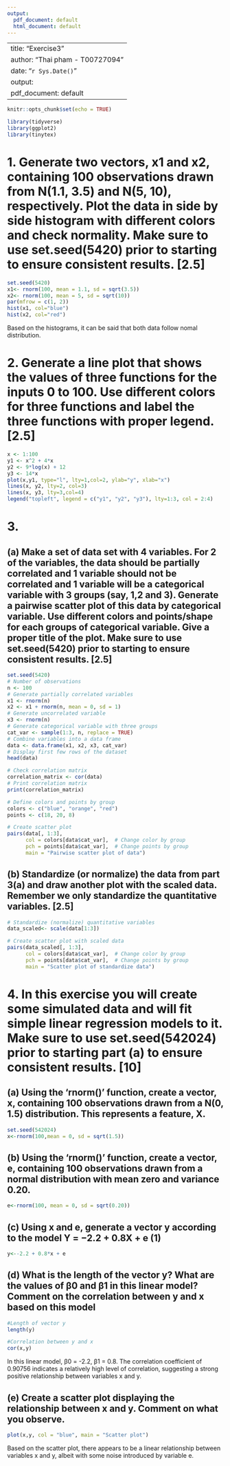 ---
output:
  pdf_document: default
  html_document: default
---

|                                 |
|---------------------------------|
| title: "Exercise3"              |
| author: "Thai pham - T00727094" |
| date: "`r Sys.Date()`"          |
| output:                         |
| pdf_document: default           |

```{r setup, include=FALSE}
knitr::opts_chunk$set(echo = TRUE)
```

```{r cache=TRUE}
library(tidyverse)
library(ggplot2)
library(tinytex)
```

# 1. Generate two vectors, x1 and x2, containing 100 observations drawn from N(1.1, 3.5) and N(5, 10), respectively. Plot the data in side by side histogram with different colors and check normality. Make sure to use set.seed(5420) prior to starting to ensure consistent results. [2.5]

```{r cache=TRUE}
set.seed(5420)
x1<- rnorm(100, mean = 1.1, sd = sqrt(3.5))
x2<- rnorm(100, mean = 5, sd = sqrt(10))
par(mfrow = c(1, 2)) 
hist(x1, col="blue")
hist(x2, col="red")
```

Based on the histograms, it can be said that both data follow nomal distribution.

# 2. Generate a line plot that shows the values of three functions for the inputs 0 to 100. Use different colors for three functions and label the three functions with proper legend. [2.5]

```{r cache=TRUE}
x <- 1:100
y1 <- x^2 + 4*x
y2 <- 9*log(x) + 12
y3 <- 14*x
plot(x,y1, type="l", lty=1,col=2, ylab="y", xlab="x")
lines(x, y2, lty=2, col=3)
lines(x, y3, lty=3,col=4)
legend("topleft", legend = c("y1", "y2", "y3"), lty=1:3, col = 2:4)
```

# 3.

## (a) Make a set of data set with 4 variables. For 2 of the variables, the data should be partially correlated and 1 variable should not be correlated and 1 variable will be a categorical variable with 3 groups (say, 1,2 and 3). Generate a pairwise scatter plot of this data by categorical variable. Use different colors and points/shape for each groups of categorical variable. Give a proper title of the plot. Make sure to use set.seed(5420) prior to starting to ensure consistent results. [2.5]

```{r cache=TRUE}
set.seed(5420)
# Number of observations
n <- 100
# Generate partially correlated variables
x1 <- rnorm(n)
x2 <- x1 + rnorm(n, mean = 0, sd = 1)  
# Generate uncorrelated variable
x3 <- rnorm(n)
# Generate categorical variable with three groups
cat_var <- sample(1:3, n, replace = TRUE)
# Combine variables into a data frame
data <- data.frame(x1, x2, x3, cat_var)
# Display first few rows of the dataset
head(data)

```

```{r cache=TRUE}
# Check correlation matrix
correlation_matrix <- cor(data)
# Print correlation matrix
print(correlation_matrix)
```

```{r cache=TRUE}
# Define colors and points by group
colors <- c("blue", "orange", "red")
points <- c(18, 20, 8)

# Create scatter plot
pairs(data[, 1:3],
      col = colors[data$cat_var],  # Change color by group
      pch = points[data$cat_var],  # Change points by group
      main = "Pairwise scatter plot of data")
```

## (b) Standardize (or normalize) the data from part 3(a) and draw another plot with the scaled data. Remember we only standardize the quantitative variables. [2.5]

```{r cache=TRUE}
# Standardize (normalize) quantitative variables
data_scaled<- scale(data[1:3])

# Create scatter plot with scaled data
pairs(data_scaled[, 1:3],
      col = colors[data$cat_var],  # Change color by group
      pch = points[data$cat_var],  # Change points by group
      main = "Scatter plot of standardize data")

```

# 4. In this exercise you will create some simulated data and will fit simple linear regression models to it. Make sure to use set.seed(542024) prior to starting part (a) to ensure consistent results. [10]

## (a) Using the ‘rnorm()’ function, create a vector, x, containing 100 observations drawn from a N(0, 1.5) distribution. This represents a feature, X.

```{r cache=TRUE}
set.seed(542024)
x<-rnorm(100,mean = 0, sd = sqrt(1.5))
```

## (b) Using the ‘rnorm()’ function, create a vector, e, containing 100 observations drawn from a normal distribution with mean zero and variance 0.20.

```{r cache=TRUE}
e<-rnorm(100, mean = 0, sd = sqrt(0.20))
```

## (c) Using x and e, generate a vector y according to the model Y = −2.2 + 0.8X + e (1)

```{r cache=TRUE}
y<--2.2 + 0.8*x + e
```

## (d) What is the length of the vector y? What are the values of β0 and β1 in this linear model? Comment on the correlation between y and x based on this model

```{r cache=TRUE}
#Length of vector y
length(y)
```

```{r}
#Correlation between y and x
cor(x,y)
```

In this linear model, β0 = -2.2, β1 = 0.8. The correlation coefficient of 0.90756 indicates a relatively high level of correlation, suggesting a strong positive relationship between variables x and y.


## (e) Create a scatter plot displaying the relationship between x and y. Comment on what you observe.
```{r}
plot(x,y, col = "blue", main = "Scatter plot")
```
Based on the scatter plot, there appears to be a linear relationship between variables x and y, albeit with some noise introduced by variable e.
